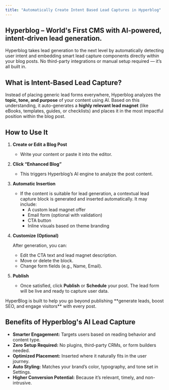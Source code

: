 ```yaml
---
title: "Automatically Create Intent Based Lead Captures in Hyperblog"
---
```


## Hyperblog – World's First CMS with AI-powered, intent-driven lead generation.

Hyperblog takes lead generation to the next level by automatically detecting user intent and embedding smart lead capture components directly within your blog posts. No third-party integrations or manual setup required — it’s all built in.

## What is Intent-Based Lead Capture?

Instead of placing generic lead forms everywhere, Hyperblog analyzes the **topic, tone, and purpose** of your content using AI. Based on this understanding, it auto-generates a **highly relevant lead magnet** (like eBooks, templates, guides, or checklists) and places it in the most impactful position within the blog post.

## How to Use It

1. **Create or Edit a Blog Post**
   - Write your content or paste it into the editor.
2. **Click “Enhanced Blog”**
   - This triggers Hyperblog’s AI engine to analyze the post content.
3. **Automatic Insertion**
   - If the content is suitable for lead generation, a contextual lead capture block is generated and inserted automatically. It may include:
     - A custom lead magnet offer
     - Email form (optional with validation)
     - CTA button
     - Inline visuals based on theme branding
4. **Customize (Optional)**

   After generation, you can:
   - Edit the CTA text and lead magnet description.
   - Move or delete the block.
   - Change form fields (e.g., Name, Email).
5. **Publish**
   - Once satisfied, click **Publish** or **Schedule** your post. The lead form will be live and ready to capture user data.

<Card title="Ready to Get More Out of Your Blog?" iconType="solid" color="#df7d13" href="https://hyperblog.io/" cta="Getting Started - Free">
  HyperBlog is built to help you go beyond publishing **generate leads, boost SEO, and engage visitors** with every post.
</Card>

## Benefits of Hyperblog's AI Lead Capture

- **Smarter Engagement:** Targets users based on reading behavior and content type.
- **Zero Setup Required:** No plugins, third-party CRMs, or form builders needed.
- **Optimized Placement:** Inserted where it naturally fits in the user journey.
- **Auto Styling:** Matches your brand’s color, typography, and tone set in Settings.
- **Higher Conversion Potential:** Because it’s relevant, timely, and non-intrusive.